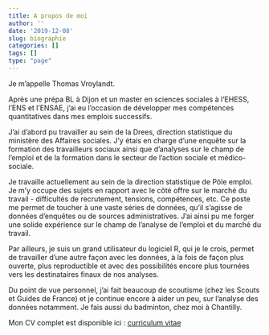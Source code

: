 ```yaml
---
title: A propos de moi
author: ''
date: '2019-12-08'
slug: biographie
categories: []
tags: []
type: "page"
---
```


Je m'appelle Thomas Vroylandt.

Après une prépa BL à Dijon et un master en sciences sociales à l'EHESS, l'ENS et l'ENSAE, j'ai eu l'occasion de développer mes compétences quantitatives dans mes emplois successifs.

J'ai d'abord pu travailler au sein de la Drees, direction statistique du ministère des Affaires sociales. J'y étais en charge d'une enquête sur la formation des travailleurs sociaux ainsi que d'analyses sur le champ de l'emploi et de la formation dans le secteur de l'action sociale et médico-sociale.

Je travaille actuellement au sein de la direction statistique de Pôle emploi. Je m'y occupe des sujets en rapport avec le côté offre sur le marché du travail - difficultés de recrutement, tensions, compétences, etc. Ce poste me permet de toucher à une vaste séries de données, qu'il s'agisse de données d'enquêtes ou de sources administratives. J'ai ainsi pu me forger une solide expérience sur le champ de l'analyse de l'emploi et du marché du travail.

Par ailleurs, je suis un grand utilisateur du logiciel R, qui je le crois, permet de travailler d'une autre façon avec les données, à la fois de façon plus ouverte, plus reproductible et avec des possibilités encore plus tournées vers les destinataires finaux de nos analyses.

Du point de vue personnel, j'ai fait beaucoup de scoutisme (chez les Scouts et Guides de France) et je continue encore à aider un peu, sur l'analyse des données notamment. Je fais aussi du badminton, chez moi à Chantilly.

Mon CV complet est disponible ici : [curriculum vitae](../pdf/cv_vroylandt.pdf)
